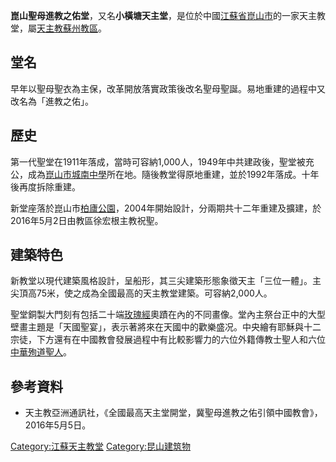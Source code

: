 '''崑山聖母進教之佑堂'''，又名'''小橫塘天主堂'''，是位於中國[[江蘇省|江蘇省]][[崑山市|崑山市]]的一家天主教堂，屬[[天主教蘇州教區|天主教蘇州教區]]。
==堂名==
早年以聖母聖衣為主保，改革開放落實政策後改名聖母聖誕。易地重建的過程中又改名為「進教之佑」。

==歷史==
第一代聖堂在1911年落成，當時可容納1,000人，1949年中共建政後，聖堂被充公，成為[[崑山市城南中學|崑山市城南中學]]所在地。隨後教堂得原地重建，並於1992年落成。十年後再度拆除重建。

新堂座落於崑山市[[柏廬公園|柏廬公園]]，2004年開始設計，分兩期共十二年重建及擴建，於2016年5月2日由教區徐宏根主教祝聖。
==建築特色==
新教堂以現代建築風格設計，呈船形，其三尖建築形態象徵天主「三位一體」。主尖頂高75米，使之成為全國最高的天主教堂建築。可容納2,000人。

聖堂銅製大門刻有包括二十端[[玫瑰經|玫瑰經]]奧蹟在內的不同畫像。堂內主祭台正中的大型壁畫主題是「天國聖宴」，表示著將來在天國中的歡樂盛况。中央繪有耶穌與十二宗徒，下方還有在中國教會發展過程中有比較影響力的六位外籍傳教士聖人和六位[[中華殉道聖人|中華殉道聖人]]。

==參考資料==
*天主教亞洲通訊社，《全國最高天主堂開堂，冀聖母進教之佑引領中國教會》，2016年5月5日。

[[Category:江蘇天主教堂|Category:江蘇天主教堂]]
[[Category:昆山建筑物|Category:昆山建筑物]]
